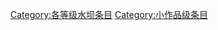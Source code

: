 {{catmore1|[[Wikipedia:水坝专题|Wikipedia:水坝专题]]}}
{{Articles by Quality|topic=水坝|project=水坝|format=TOC}}
{{emptycat}}

[[Category:各等级水坝条目|Category:各等级水坝条目]]
[[Category:小作品级条目|Category:小作品级条目]]